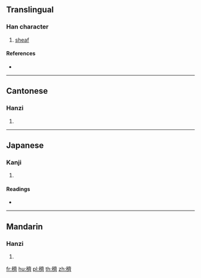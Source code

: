 {{character info/new}}
==Translingual==

===Han character===
{{Han char|rn=115|rad=禾|as=14|sn=19|four=20923|canj=HDYX}}

# [[sheaf]]

====References====
* {{Han ref|kx=0861.120|dkj=25342|dj=1287.190|hdz=42637.060|uh=7A67|ud=31335|bh=F2A6|bd=62118}}

----

==Cantonese==

===Hanzi===
{{yue-hanzi|jyut=|y=jai3}}

# {{defn|lang=yue|sort=禾14}}

----

==Japanese==

===Kanji===
{{ja-kanji|grade=|rs=禾14}}

# {{defn|lang=ja|sort=禾14}}

====Readings====
* {{ja-readings|on=[[せい]] (sei), [[ざい]] (zai), [[し]] (shi)|kun=[[かりいね]] (kariine)|nanori=}}

----

==Mandarin==

===Hanzi===
{{cmn-hanzi|pin=[[jì]] ([[ji4]])|wg=chi<sup>4</sup>}}

# {{defn|lang=cmn|sort=禾14}}

[[fr:穧]]
[[hu:穧]]
[[pl:穧]]
[[th:穧]]
[[zh:穧]]